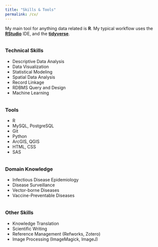 ```yaml
---
title: "Skills & Tools"
permalink: /cv/
---
```


My main tool for anything data related is **R**. My typical workflow uses the [**RStudio**](https://rstudio.com/products/rstudio/) IDE, and the [**tidyverse**](https://www.tidyverse.org/).  

<!-- Use formattable package to create  -->
<div class="row">
<div class="column">
<h3>Technical Skills</h3><p>
- Descriptive Data Analysis  
- Data Visualization  
- Statistical Modeling  
- Spatial Data Analysis  
- Record Linkage  
- RDBMS Query and Design  
- Machine Learning  
</p>
</div>
<div class="column">
<h3>Tools</h3><p>
- R  
- MySQL, PostgreSQL  
- Git
- Python  
- ArcGIS, QGIS  
- HTML, CSS  
- SAS  
</p>
</div>
<div class="column">
<h3>Domain Knowledge</h3><p>
- Infectious Disease Epidemiology  
- Disease Surveillance  
- Vector-borne Diseases  
- Vaccine-Preventable Diseases  
</p>
</div>
<div class="column">
<h3>Other Skills</h3><p>
- Knowledge Translation  
- Scientific Writing  
- Reference Management (Refworks, Zotero)  
- Image Processing (ImageMagick, ImageJ)  
</p>
</div>
</div>

<br>

<!-- <div class="row"> -->
<!-- <div class="column"> -->
<!-- <h3>Other Skills and Experiences</h3><p> -->
<!-- - Scientific Writing   -->
<!-- - Image Editing and Processing  (Adobe Photoshop/Illustrator, ImageMagick, ImageJ)   -->
<!-- - Knowledge Translation   -->
<!-- - Reference Management (Refworks, Zotero)   -->
<!-- </p> -->
<!-- </div> -->
<!-- </div> -->


<!-- <div class="column-left"> -->
<!-- **Domain Knowledge:**   -->
<!-- - Infectious Disease Epidemiology   -->
<!-- - Disease Surveillance   -->
<!-- - One Health   -->
<!-- - Environmental Analytics   -->
<!-- - Statistical Programming   -->
<!-- </div> -->

<!-- <div class="column-center"> -->
<!-- **Technical Skills:**   -->
<!-- - Exploratory Data Analysis (5)   -->
<!-- - Data Processing (5)   -->
<!-- - Data Visualization (5)   -->
<!-- - Programming (4)   -->
<!-- - Spatial Data Processing and Analysis (3)   -->
<!-- - RDBMS Query and Design (3)   -->
<!-- - Machine Learning (2)   -->
<!-- </div> -->

<!-- <div class="column-right"> -->
<!-- **Soft Skills:**   -->
<!-- - Problem Solving   -->
<!-- - Critical Thinking   -->
<!-- - Collaboration   -->
<!-- - Interpersonal Skills   -->
<!-- - Active Learning   -->
<!-- </div> -->

<!-- <br> -->

<!-- <div class="column-left"> -->
<!-- **Tools:**   -->
<!-- - R (5)   -->
<!-- - Python (3)   -->
<!-- - SQL, PostgreSQL (3)   -->
<!-- - Git, GitHub (3)   -->
<!-- - ArcGIS, QGIS (3)   -->
<!-- - HTML, CSS (2) -->
<!-- - Matlab (2)   -->
<!-- - SAS (1)   -->
<!-- </div> -->

<!-- <div class="column-center"> -->
<!-- **Other Skills and Experiences:**   -->
<!-- - Scientific Writing   -->
<!-- - Knowledge Translation   -->
<!-- - OS (Windows, Mac)   -->
<!-- - Reference Management (Refworks, Zotero)   -->
<!-- - Image Editing and Processing  (Adobe Photoshop, Illustrator)   -->
<!-- - Microsoft Office Suite (Word, Excel, Powerpoint, Outlook)   -->
<!-- - Hiring Management and Interviews   -->
<!-- </div> -->

<!-- <br> -->

